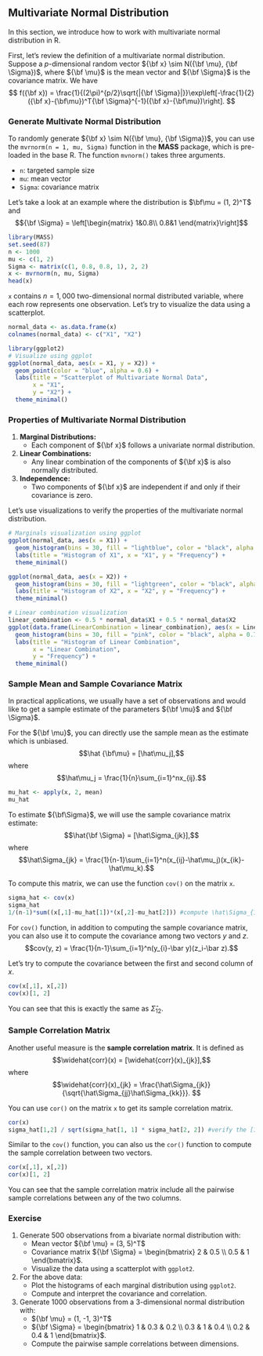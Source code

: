 ## Multivariate Normal Distribution   {#multivariate-normal}

In this section, we introduce how to work with multivariate normal distribution in R.

First, let's review the definition of a multivariate normal distribution. Suppose a $p$-dimensional random vector ${\bf x} \sim N({\bf \mu}, {\bf \Sigma})$, where ${\bf \mu}$ is the mean vector and ${\bf \Sigma}$ is the covariance matrix. We have 
$$
f({\bf x}) = \frac{1}{(2\pi)^{p/2}\sqrt{|{\bf \Sigma}|}}\exp\left[-\frac{1}{2}({\bf x}-{\bf\mu})^T{\bf \Sigma}^{-1}({\bf x}-{\bf\mu})\right].
$$

### Generate Multivate Normal Distribution

To randomly generate ${\bf x} \sim N({\bf \mu}, {\bf \Sigma})$, you can use the `mvrnorm(n = 1, mu, Sigma)` function in the **MASS** package, which is pre-loaded in the base R. The function `mvnorm()` takes three arguments.

- `n`: targeted sample size
- `mu`: mean vector
- `Sigma`: covariance matrix

Let's take a look at an example where the distribution is 
$\bf\mu = (1, 2)^T$ and 
$${\bf \Sigma} = \left[\begin{matrix}
1&0.8\\
0.8&1
\end{matrix}\right]$$

```r
library(MASS)
set.seed(87)
n <- 1000
mu <- c(1, 2)
Sigma <- matrix(c(1, 0.8, 0.8, 1), 2, 2)
x <- mvrnorm(n, mu, Sigma)
head(x)
```

`x` contains $n=1,000$ two-dimensional normal distributed variable, where each row represents one observation. Let's try to visualize the data using a scatterplot.

```r
normal_data <- as.data.frame(x)
colnames(normal_data) <- c("X1", "X2")

library(ggplot2)
# Visualize using ggplot
ggplot(normal_data, aes(x = X1, y = X2)) +
  geom_point(color = "blue", alpha = 0.6) +
  labs(title = "Scatterplot of Multivariate Normal Data",
       x = "X1",
       y = "X2") +
  theme_minimal()
```

### Properties of Multivariate Normal Distribution

1. **Marginal Distributions:**
   - Each component of ${\bf x}$ follows a univariate normal distribution.

2. **Linear Combinations:**
   - Any linear combination of the components of ${\bf x}$ is also normally distributed.

3. **Independence:**
   - Two components of ${\bf x}$ are independent if and only if their covariance is zero.


Let's use visualizations to verify the properties of the multivariate normal distribution.

```r
# Marginals visualization using ggplot
ggplot(normal_data, aes(x = X1)) +
  geom_histogram(bins = 30, fill = "lightblue", color = "black", alpha = 0.7) +
  labs(title = "Histogram of X1", x = "X1", y = "Frequency") +
  theme_minimal()

ggplot(normal_data, aes(x = X2)) +
  geom_histogram(bins = 30, fill = "lightgreen", color = "black", alpha = 0.7) +
  labs(title = "Histogram of X2", x = "X2", y = "Frequency") +
  theme_minimal()

# Linear combination visualization
linear_combination <- 0.5 * normal_data$X1 + 0.5 * normal_data$X2
ggplot(data.frame(LinearCombination = linear_combination), aes(x = LinearCombination)) +
  geom_histogram(bins = 30, fill = "pink", color = "black", alpha = 0.7) +
  labs(title = "Histogram of Linear Combination", 
       x = "Linear Combination", 
       y = "Frequency") +
  theme_minimal()
```


### Sample Mean and Sample Covariance Matrix

In practical applications, we usually have a set of observations and would like to get a sample estimate of the parameters ${\bf \mu}$ and ${\bf \Sigma}$. 

For the ${\bf \mu}$, you can directly use the sample mean as the estimate which is unbiased. 
$$\hat {\bf\mu} = [\hat\mu_j],$$
where $$\hat\mu_j = \frac{1}{n}\sum_{i=1}^nx_{ij}.$$
```r
mu_hat <- apply(x, 2, mean)
mu_hat
```

To estimate ${\bf\Sigma}$, we will use the sample covariance matrix estimate:
$$\hat{\bf \Sigma} = [\hat\Sigma_{jk}],$$
where $$\hat\Sigma_{jk} = \frac{1}{n-1}\sum_{i=1}^n(x_{ij}-\hat\mu_j)(x_{ik}-\hat\mu_k).$$

To compute this matrix, we can use the function `cov()` on the matrix `x`.
```r
sigma_hat <- cov(x)
sigma_hat
1/(n-1)*sum((x[,1]-mu_hat[1])*(x[,2]-mu_hat[2])) #compute \hat\Sigma_{12} by formula
```

For `cov()` function, in addition to computing the sample covariance matrix, you can also use it to compute the covariance among two vectors $y$ and $z$. 
$$cov(y, z) = \frac{1}{n-1}\sum_{i=1}^n(y_{i}-\bar y)(z_i-\bar z).$$

Let's try to compute the covariance between the first and second column of $x$. 

```r
cov(x[,1], x[,2])
cov(x)[1, 2]
```

You can see that this is exactly the same as $\hat\Sigma_{12}$.

### Sample Correlation Matrix

Another useful measure is the **sample correlation matrix**. It is defined as 
$$\widehat{corr}(x) = [\widehat{corr}(x)_{jk}],$$
where $$\widehat{corr}(x)_{jk} = \frac{\hat\Sigma_{jk}}
{\sqrt{\hat\Sigma_{jj}\hat\Sigma_{kk}}}. $$

You can use `cor()` on the matrix `x` to get its sample correlation matrix.
```r
cor(x)
sigma_hat[1,2] / sqrt(sigma_hat[1, 1] * sigma_hat[2, 2]) #verify the [1,2] element
```

Similar to the `cov()` function, you can also us the `cor()` function to compute the sample correlation between two vectors.
```r
cor(x[,1], x[,2])
cor(x)[1, 2]
```

You can see that the sample correlation matrix include all the pairwise sample correlations between any of the two columns.

### Exercise

1. Generate 500 observations from a bivariate normal distribution with:
   - Mean vector ${\bf \mu} = (3, 5)^T$
   - Covariance matrix ${\bf \Sigma} = \begin{bmatrix} 2 & 0.5 \\ 0.5 & 1 \end{bmatrix}$.
   - Visualize the data using a scatterplot with `ggplot2`.

2. For the above data:
   - Plot the histograms of each marginal distribution using `ggplot2`.
   - Compute and interpret the covariance and correlation.

3. Generate 1000 observations from a 3-dimensional normal distribution with:
   - ${\bf \mu} = (1, -1, 3)^T$
   - ${\bf \Sigma} = \begin{bmatrix} 1 & 0.3 & 0.2 \\ 0.3 & 1 & 0.4 \\ 0.2 & 0.4 & 1 \end{bmatrix}$.
   - Compute the pairwise sample correlations between dimensions.


